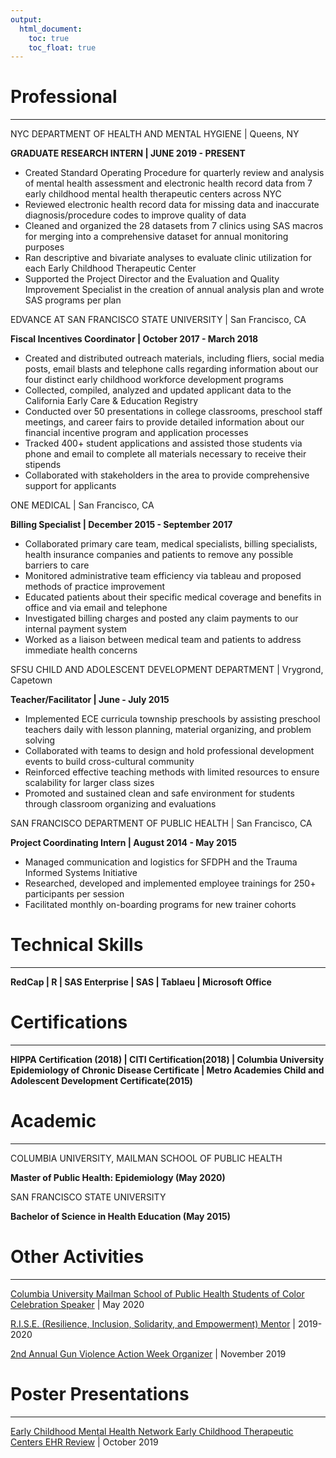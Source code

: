 ```yaml
---
output:
  html_document:
    toc: true
    toc_float: true
---
```


# Professional

---

NYC DEPARTMENT OF HEALTH AND MENTAL HYGIENE | Queens, NY

**GRADUATE RESEARCH INTERN | JUNE 2019 - PRESENT**

*	Created Standard Operating Procedure for quarterly review and analysis of mental health assessment and electronic health record data from 7 early childhood mental health therapeutic centers across NYC
* Reviewed electronic health record data for missing data and inaccurate diagnosis/procedure codes to improve quality of data
*	Cleaned and organized the 28 datasets from 7 clinics using SAS macros for merging into a comprehensive  dataset for annual monitoring purposes 
*	Ran descriptive and bivariate analyses to evaluate clinic utilization for each Early Childhood Therapeutic Center
*	Supported the Project Director and the Evaluation and Quality Improvement Specialist in the creation of annual analysis plan and wrote SAS programs per plan

EDVANCE AT SAN FRANCISCO STATE UNIVERSITY | San Francisco, CA

**Fiscal Incentives Coordinator | October 2017 - March 2018**

*	Created and distributed outreach materials, including fliers, social media posts, email blasts and telephone calls regarding information about our four distinct early childhood workforce development programs 
*	Collected, compiled, analyzed and updated applicant data to the California Early Care & Education Registry
*	Conducted over 50 presentations in college classrooms, preschool staff meetings, and career fairs to provide detailed information about our financial incentive program and application processes
*	Tracked 400+ student applications and assisted those students via phone and email to complete all materials necessary to receive their stipends
*	Collaborated with stakeholders in the area to provide comprehensive support for applicants 


ONE MEDICAL | San Francisco, CA

**Billing Specialist | December 2015 - September 2017**

*	Collaborated primary care team, medical specialists, billing specialists, health insurance companies and patients to remove any possible barriers to care
*	Monitored  administrative team efficiency via tableau and proposed methods of practice improvement
*	Educated patients about their specific medical coverage and benefits in office and via email and telephone
*	Investigated billing charges and posted any claim payments to our internal payment system
*	Worked as a liaison between medical team and patients to address immediate health concerns 


SFSU CHILD AND ADOLESCENT DEVELOPMENT DEPARTMENT | Vrygrond, Capetown 

**Teacher/Facilitator | June - July 2015**

*	Implemented ECE curricula township preschools by assisting preschool teachers daily with lesson planning, material organizing, and problem solving
*	Collaborated with teams to design and hold professional development events to build cross-cultural community
*	Reinforced effective teaching methods with limited resources to ensure scalability for larger class sizes
*	Promoted and sustained clean and safe environment for students through classroom organizing and evaluations
	
SAN FRANCISCO DEPARTMENT OF PUBLIC HEALTH	| San Francisco, CA

**Project Coordinating Intern | August 2014 - May 2015**

*	Managed communication and logistics for SFDPH and the Trauma Informed Systems Initiative 
*	Researched, developed and implemented employee trainings for 250+ participants per session
*	Facilitated monthly on-boarding programs for new trainer cohorts

# Technical Skills

---


**RedCap | R | SAS Enterprise | SAS | Tablaeu | Microsoft Office**

# Certifications

---


**HIPPA Certification (2018) | CITI Certification(2018) | Columbia University Epidemiology of Chronic Disease Certificate | Metro Academies Child and Adolescent Development Certificate(2015)**

# Academic

---

COLUMBIA UNIVERSITY, MAILMAN SCHOOL OF PUBLIC HEALTH

**Master of Public Health: Epidemiology (May 2020)**  

SAN FRANCISCO STATE UNIVERSITY 

**Bachelor of Science in Health Education (May 2015)** 

# Other Activities 

---

[Columbia University Mailman School of Public Health Students of Color Celebration Speaker](Presentation.html) | May 2020

[R.I.S.E. (Resilience, Inclusion, Solidarity, and Empowerment) Mentor](https://www.publichealth.columbia.edu/research/office-diversity-culture-and-inclusion/rise-peer-mentor-program) | 2019-2020

[2nd Annual Gun Violence Action Week Organizer](Action_week.html)  | November 2019 

# Poster Presentations

---

[Early Childhood Mental Health Network Early Childhood Therapeutic Centers EHR Review](Poster.html) | October 2019

